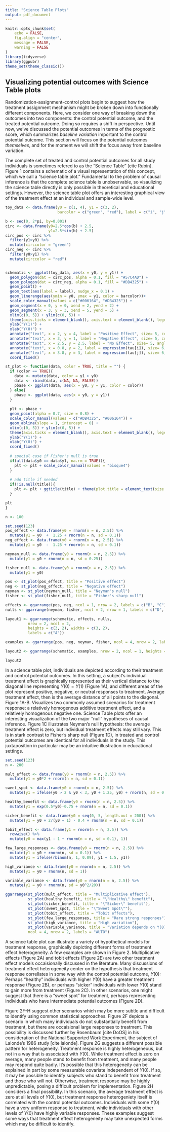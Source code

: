 ```yaml
---
title: "Science Table Plots"
output: pdf_document
---
```


```r
knitr::opts_chunk$set(
	echo = FALSE,
	fig.align = "center",
	message = FALSE,
	warning = FALSE
)
library(tidyverse)
library(ggpubr)
theme_set(theme_classic())
```


## Visualizing potential outcomes with Science Table plots

Randomization-assignment-control plots begin to suggest how the treatment assignment mechanism might be broken down into functionally different components.  Here, we consider one way of breaking down the outcomes into two components: the control potential outcome, and the treated potential outcome.  Doing so requires a shift in perspective.  Until now, we've discussed the potential outcomes in terms of the prognostic score, which summarizes _baseline variation_ important to the control potential outcome.  This section will focus on the potential outcomes _themselves_, and for the moment we will shift the focus away from baseline variation.  

The complete set of treated and control potential outcomes for all study individuals is sometimes refered to as the "Science Table" [cite Rubin]. Figure 1 contains a schematic of a visual representation of this concept, which we call a "science table plot." Fundamental to the problem of causal inference is that the complete science table is unobservable, so visaulizing the science table directly is only possible in theoretical and educational settings.  However, the science table plot offers an interesting graphical view of the treatment effect at an individual and sample-wide level.

```r
toy_data <- data.frame(y0 = c(1, 4), y1 = c(3, 2),
                       barcolor = c("green", "red"), label = c("i", "j"))

b <- seq(0, 2*pi, by=0.001)
circ <- data.frame(y0=2.5*cos(b) + 2.5,
                   y1=2.5*sin(b) + 2.5)
circ_pos <- circ %>%
  filter(y1>y0) %>%
  mutate(circcolor = "green")
circ_neg <- circ %>%
  filter(y0>y1) %>%
  mutate(circcolor = "red")


schematic <- ggplot(toy_data, aes(x = y0, y = y1)) + 
  geom_polygon(dat = circ_pos, alpha = 0.1, fill = "#57C4AD") +
  geom_polygon(dat = circ_neg, alpha = 0.1, fill = "#DB4325") +
  geom_point() +
  geom_text(aes(label = label), nudge_x = 0.1) +
  geom_linerange(aes(ymin = y0, ymax = y1, color = barcolor))+
  scale_color_manual(values = c("#006164", "#DB4325")) +
  geom_segment(x = 0, y = 0, xend = 2, yend = 2) +
  geom_segment(x = 3, y = 3, xend = 5, yend = 5) +
  xlim(c(0, 5)) + ylim(c(0, 5)) +
  theme(axis.ticks = element_blank(), axis.text = element_blank(), legend.position = "none") +
  ylab("Y(1)") +
  xlab("Y(0)") +
  annotate("text", x = 2, y = 4, label = "Positive Effect", size= 5, color = "#006164") +
  annotate("text", x = 3, y = 1, label = "Negative Effect", size= 5, color = "#DB4325") +
  annotate("text", x = 2.5, y = 2.5, label = "No Effect", size= 5, angle = 45) +
  annotate("text", x = 0.8, y = 2, label = expression(tau[i]), size= 6, parse = TRUE) +
  annotate("text", x = 3.8, y = 3, label = expression(tau[j]), size= 6, parse = TRUE) +
  coord_fixed()
```

```r
st_plot <- function(data, color = TRUE, title = "") {
  if (color == TRUE){
    data <- mutate(data, color = y1 > y0)
    data <- rbind(data, c(NA, NA, FALSE))
    pbase <- ggplot(data, aes(x = y0, y = y1, color = color))
  } else{
    pbase <- ggplot(data, aes(x = y0, y = y1))
  }
  
  plt <- pbase + 
  geom_point(alpha = 0.7, size = 0.8) +
  scale_color_manual(values = c("#DB4325", "#006164")) +
  geom_abline(slope = 1, intercept = 0) +
  xlim(c(0, 5)) + ylim(c(0, 5)) +
  theme(axis.ticks = element_blank(), axis.text = element_blank(), legend.position = "none") +
  ylab("Y(1)") +
  xlab("Y(0)") +
  coord_fixed() 
  
  # special case if Fisher's null is true
  if(all(data$y0 == data$y1, na.rm = TRUE)){
    plt <- plt + scale_color_manual(values = "bisque4")
  }
  
  # add title if needed
  if(!is.null(title)){
    plt <- plt + ggtitle(title) + theme(plot.title = element_text(size = 10))
  }

plt
}
```

```r
n <- 100
```

```r
set.seed(123)
pos_effect <- data.frame(y0 = rnorm(n = n, 2.5)) %>%
  mutate(y1 = y0  +  1.25 + rnorm(n = n, sd = 0.1))
neg_effect <- data.frame(y0 = rnorm(n = n, 2.5)) %>%
  mutate(y1 = y0  -  1.25 + rnorm(n = n, sd = 0.1))

neyman_null <- data.frame(y0 = rnorm(n = n, 2.5)) %>%
  mutate(y1 = y0 + rnorm(n = n, sd = 0.25))

fisher_null <- data.frame(y0 = rnorm(n = n, 2.5)) %>%
  mutate(y1 = y0)

pos <- st_plot(pos_effect, title = "Positive effect")
neg <- st_plot(neg_effect, title = "Negative effect")
neyman <- st_plot(neyman_null, title = "Neyman's null")
fisher <- st_plot(fisher_null, title = "Fisher's sharp null")
```

```r
effects <- ggarrange(pos, neg, ncol = 1, nrow = 2, labels = c("B", "C"))
nulls <- ggarrange(neyman, fisher, ncol = 2, nrow = 1, labels = c("D", "E"))

layout1 <- ggarrange(schematic, effects, nulls,
          nrow = 2, ncol = 2,
          heights = c(3, 2), widths = c(3, 2),
          labels = c("A"))

examples <- ggarrange(pos, neg, neyman, fisher, ncol = 4, nrow = 2, labels = c("B", "C", "D", "E"))

layout2 <- ggarrange(schematic, examples, nrow = 2, ncol = 1, heights = c(4, 4), labels = c("A") )

layout2
```

In a science table plot, individuals are depicted according to their treatment and control potential outcomes.  In this setting, a subject's individual treatment effect is graphically represented as their vertical distance to the diagonal line representing $Y(0) = Y(1)$ (Figure 1A), and different areas of the plot represent positive, negative, or neutral responses to treatment.  Average treatment effect, then is the average distance of all points to the diagonal. Figure 1A-B. Visualizes two commonly assumed scenarios for treatment response: a relatively homogenous additive treatment effect, and a relatively homogenous negative one.  Science Table plots offer an interesting visualization of the two major "null" hypotheses of causal inference.  Figure 1C illustrates Neyman's null hypothesis: the average treatment effect is zero, but individual treatment effects may still vary.  This is in stark contrast to Fisher's sharp null (Figure 1D), in treated and control potential outcomes are identical for all individuals in the study.  This juxtaposition in particular may be an intuitive illustration in educational settings.

```r
set.seed(123)
n <- 200

mult_effect <- data.frame(y0 = rnorm(n = n, 2.5)) %>%
  mutate(y1 = y0*2 + rnorm(n = n, sd = 0.1))

sweet_spot <- data.frame(y0 = rnorm(n = n, 2.5)) %>%
  mutate(y1 = ifelse(y0 > 2 & y0 < 3, y0 + 1.25, y0) + rnorm(n, sd = 0.1))

healthy_benefit <- data.frame(y0 = rnorm(n = n, 2.5)) %>%
  mutate(y1 = exp(0.5*y0)-0.75 + rnorm(n = n, sd = 0.1))

sicker_benefit <- data.frame(y0 = seq(0, 5, length.out = 200)) %>%
  mutate(y1 = y0 + 2/(y0 + 1) - 0.4 + rnorm(n = n, sd = 0.1))

tobit_effect <- data.frame(y1 = rnorm(n = n, 2.5)) %>%
  rowwise() %>%
  mutate(y0 = max(y1 - 1 + rnorm(n = n, sd = 0.1), 1)) 

few_large_responses <- data.frame(y0 = rnorm(n = n, 2.5)) %>%
  mutate(y1 = y0 + rnorm(n, sd = 0.1)) %>%
  mutate(y1 = ifelse(rbinom(n, 1, 0.09), y1 + 1.5, y1))

high_variance <- data.frame(y0 = rnorm(n = n, 2.5)) %>%
  mutate(y1 = y0 + rnorm(n, sd = 1))

variable_variance <- data.frame(y0 = rnorm(n = n, 2.5)) %>%
  mutate(y1 = y0 + rnorm(n, sd = y0^2/20))

ggarrange(st_plot(mult_effect, title = "Multiplicative effect"),
          st_plot(healthy_benefit, title = "\"Healthy\" benefit"),
          st_plot(sicker_benefit, title = "\"Sicker\" benefit"),
          st_plot(sweet_spot, title = "\"Sweet Spot\""),
          st_plot(tobit_effect, title = "Tobit effects"),
          st_plot(few_large_responses, title = "Rare strong responses"),
          st_plot(high_variance, title = "High variation"),
          st_plot(variable_variance, title = "Variation depends on Y(0)"),
          ncol = 4, nrow = 2, labels = "AUTO")


```

A science table plot can illustrate a variety of hypothetical models for treatment response, graphically depicting different forms of treatment effect heterogeneity.  A few examples are shown in Figure 2.  Multiplicative effects (Figure 2A) and tobit effects (Figure 2E) are two other treatment effect models occaisionally discussed in the literature.  Many discussions of treatment effect heterogeneity center on the hypothesis that treatment response correllates in some way with the control potential outcome, $Y(0)$: Perhaps "healthy" individuals with higher $Y(0)$ have a greater treatment response (Figure 2B), or perhaps "sicker" individuals with lower $Y(0)$ stand to gain more from treatment (Figure 2C).  In other scenarios, one might suggest that there is a "sweet spot" for treatment, perhaps representing individuals who have intermediate potential outcomes (Figure 2D). 

Figure 2F-H suggest other scenarios which may be more subtle and difficult to identify using common statistical approaches.  Figure 2F depicts a scenario in which many individuals do not substantially benefit from treatment, but there are occaisional large responses to treatment.  This possibility is discussed further by Rosenbaum [cite DoOS] in his consideration of the National Supported Work Experiment, the subject of Lalonde's 1986 study [cite lalonde]. Figure 2G suggests a different possible pattern for heterogeneity. Treatment response is highly heterogeneous, but not in a way that is associated with $Y(0)$. While treatment effect is zero on average, many people stand to benefit from treatment, and many people may respond quite badly. It's possible that this heterogeneity can be explained in part by some measurable covariate independent of $Y(0)$. If so, it may be possible to identify subjects who stand to benefit from treatment and those who will not. Otherwise, treatment response may be highly unpredictable, posing a difficult problem for implementation.  Figure 2H considers a final possibility.  In this scenario, the average treatment effect is zero at all levels of $Y(0)$, but treatment response heterogeniety itself is correlated with the control potential outcomes.  Individuals with some $Y(0)$ have a very uniform response to treatment, while individuals with other levels of $Y(0)$ have highly variable responses.  These examples suggest some ways that treatment effect heterogeneity may take unexpected forms which may be difficult to identify.






